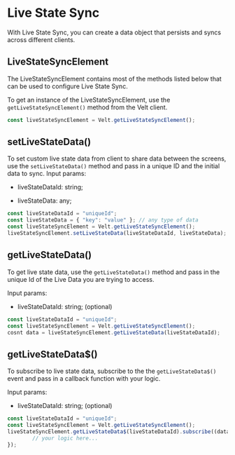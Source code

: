 # Live State Sync

With Live State Sync, you can create a data object that persists and syncs across different clients.

## LiveStateSyncElement

The LiveStateSyncElement contains most of the methods listed below that can be used to configure Live State Sync.

To get an instance of the LiveStateSyncElement, use the `getLiveStateSyncElement()` method from the Velt client.

```jsx
const liveStateSyncElement = Velt.getLiveStateSyncElement();
```

## setLiveStateData()

To set custom live state data from client to share data between the screens, use the `setLiveStateData()` method and pass in a unique ID and the initial data to sync.
Input params:

- liveStateDataId: string;

- liveStateData: any;

```jsx
const liveStateDataId = "uniqueId";
const liveStateData = { "key": "value" }; // any type of data
const liveStateSyncElement = Velt.getLiveStateSyncElement();
liveStateSyncElement.setLiveStateData(liveStateDataId, liveStateData);
```

## getLiveStateData()

To get live state data, use the `getLiveStateData()` method and pass in the unique Id of the Live Data you are trying to access.

Input params:

- liveStateDataId: string; (optional)

```jsx
const liveStateDataId = "uniqueId";
const liveStateSyncElement = Velt.getLiveStateSyncElement();
cosnt data = liveStateSyncElement.getLiveStateData(liveStateDataId);
```

## getLiveStateData$()

To subscribe to live state data, subscribe to the the  `getLiveStateData$()` event and pass in a callback function with your logic.

Input params:

- liveStateDataId: string; (optional)

```jsx
const liveStateDataId = "uniqueId";
const liveStateSyncElement = Velt.getLiveStateSyncElement();
liveStateSyncElement.getLiveStateData$(liveStateDataId).subscribe((data) => {
		// your logic here...
});
```

